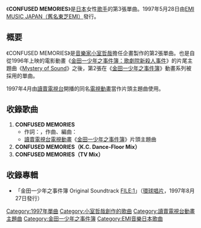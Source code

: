 {{Unreferenced|time=2017-01-29T10:29:42+00:00}}
{{Infobox Single
| Name           = CONFUSED MEMORIES
| Artist         = {{link-ja|圓谷憂子|円谷優子}}
| Album          = 
| A-side         = 
| B-side         = 
| Released       = 1997年5月28日
| Format         = 
| Recorded       = 
| Genre          = [[日本流行音樂|J-POP]]
| Length         = 
| Label          = [[EMI音樂日本|東芝EMI]]
| Writer         = {{link-ja|Marc Panther|マーク・パンサー|MARC}}、{{link-ja|久保Kozy|久保こーじ}}
| Producer       = [[小室哲哉|小室哲哉]]
| Certification  = 
| Chart position = *第19名（[[Oricon公信榜|Oricon]]）
* 上榜6次（Oricon）
| Last single    = [[Mystery_of_Sound|Mystery of Sound]]<br />（1996年）
| This single    = '''CONFUSED MEMORIES'''<br />（1997年）
| Next single    = 
}}
《'''CONFUSED MEMORIES'''》是[[日本|日本]]女性[[歌手|歌手]]{{link-ja|圓谷憂子|円谷優子}}的第3張單曲。1997年5月28日由[[EMI音樂日本|EMI MUSIC JAPAN（舊名東芝EMI）]]發行。

== 概要 ==
《CONFUSED MEMORIES》是[[音樂家|音樂家]][[小室哲哉|小室哲哉]]擔任企畫製作的第2張單曲。也是自從1996年上映的電影動畫《[[金田一少年之事件簿_(動畫)#金田一少年之事件簿・歌劇院新殺人事件|金田一少年之事件簿：歌劇院新殺人事件]]》的片尾主題曲《[[Mystery_of_Sound|Mystery of Sound]]》之後，第2張在《[[金田一少年之事件簿_(動畫)|金田一少年之事件簿]]》動畫系列被採用的單曲。

1997年4月由[[讀賣電視台|讀賣電視台]]開播的同名[[電視動畫|電視動畫]]當作片頭主題曲使用。

== 收錄歌曲 ==
# '''CONFUSED MEMORIES'''
#* 作詞：{{link-ja|Marc Panther|マーク・パンサー|MARC}}，作曲、編曲：{{link-ja|久保Kozy|久保こーじ}}
#* [[讀賣電視台|讀賣電視台]][[電視動畫|電視動畫]]《[[金田一少年之事件簿_(動畫)|金田一少年之事件簿]]》片頭主題曲
# '''CONFUSED MEMORIES（K.C. Dance-Floor Mix）'''
# '''CONFUSED MEMORIES（TV Mix）'''

== 收錄專輯 ==
* 「金田一少年之事件簿 Original Soundtrack FILE:1」（[[環球音樂_(日本)|環球唱片]]，1997年8月27日發行）

{{Single-stub}}
{{金田一少年之事件簿}}
{{DEFAULTSORT:Confused Memories}}
[[Category:1997年單曲|Category:1997年單曲]]
[[Category:小室哲哉創作的歌曲|Category:小室哲哉創作的歌曲]]
[[Category:讀賣電視台動畫主題曲|Category:讀賣電視台動畫主題曲]]
[[Category:金田一少年之事件簿|Category:金田一少年之事件簿]]
[[Category:EMI音樂日本歌曲|Category:EMI音樂日本歌曲]]